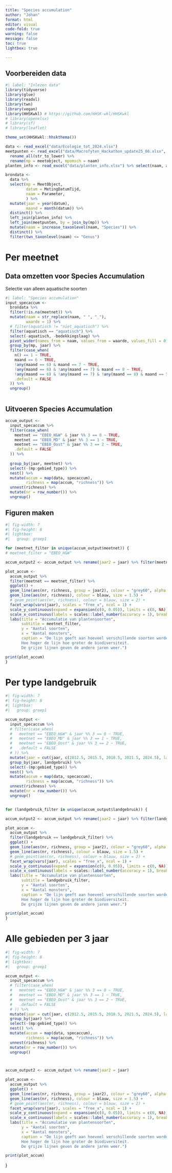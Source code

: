 ```yaml
---
title: "Species accumulation"
author: "Johan"
format: html
editor: visual
code-fold: true
warning: false
message: false
toc: true
lightbox: true

---
```


## Voorbereiden data

```r
#| label: "Inlezen data"
library(tidyverse)
library(glue)
library(readxl)
library(twn)
library(vegan)
library(HHSKwkl) # https://github.com/HHSK-wkl/HHSKwkl
# library(openxlsx)
# library(sf)
# library(leaflet)

theme_set(HHSKwkl::hhskthema())

data <- read_excel("data/Ecologie_tot_2024.xlsx") 
meetpunten <- read_excel("data/Macrofyten_Hackathon_update25_06.xlsx", sheet = "Meetpunt_informatie") %>% 
  rename_all(str_to_lower) %>% 
  rename(mp = meetobject, mpomsch = naam)
planten_info <- read_excel("data/planten_info.xlsx") %>% select(naam, aquatisch, bedekkingslaag)

brondata <- 
  data %>%   
  select(mp = MeetObject, 
         datum = MetingDatumTijd, 
         naam = Parameter, 
         ) %>% 
  mutate(jaar = year(datum),
         maand = month(datum)) %>% 
  distinct() %>% 
  left_join(planten_info) %>% 
  left_join(meetpunten, by = join_by(mp)) %>% 
  mutate(naam = increase_taxonlevel(naam, "Species")) %>% 
  distinct() %>% 
  filter(twn_taxonlevel(naam) <= "Genus")

```
# Per meetnet

## Data omzetten voor Species Accumulation

Selectie van alleen aquatische soorten

```r
#| label: "Species accumulation"
input_specaccum <- 
  brondata %>% 
  filter(!is.na(meetnet)) %>% 
  mutate(naam = str_replace(naam, " ", "_"),
         waarde = 1) %>%
  # filter(aquatisch != "niet_aquatisch") %>% 
  filter(aquatisch == "aquatisch") %>%
  select(-aquatisch, -bedekkingslaag) %>%
  pivot_wider(names_from = naam, values_from = waarde, values_fill = 0) %>% 
  group_by(mp, jaar) %>% 
  filter(case_when(
    n() == 1 ~ TRUE,
    maand == 6 ~ TRUE,
    !any(maand == 6) & maand == 7 ~ TRUE,
    !any(maand == 6) & !any(maand == 7) & maand == 8 ~ TRUE,
    !any(maand == 6) & !any(maand == 7) & !any(maand == 8) & maand == 5 ~ TRUE,
    .default = FALSE
  )) %>% 
  ungroup() 



```

## Uitvoeren Species Accumulation

```r
accum_output <- 
  input_specaccum %>% 
  filter(case_when(
    meetnet == "EBEO_H&W" & jaar %% 3 == 0 ~ TRUE,
    meetnet == "EBEO_MD" & jaar %% 3 == 1 ~ TRUE,
    meetnet == "EBEO_Oost" & jaar %% 3 == 2 ~ TRUE,
    .default = FALSE
  )) %>% 
  
  group_by(jaar, meetnet) %>% 
  select(-(mp:gebied_type)) %>% 
  nest() %>% 
  mutate(accum = map(data, specaccum),
         richness = map(accum, "richness")) %>%
  unnest(richness) %>%
  mutate(nr = row_number()) %>% 
  ungroup()

```


## Figuren maken

```r
#| fig-width: 7
#| fig-height: 8
#| lightbox:
#|   group: groep1

for (meetnet_filter in unique(accum_output$meetnet)) {
# meetnet_filter = "EBEO_H&W"

accum_output2 <- accum_output %>% rename(jaar2 = jaar) %>% filter(meetnet == meetnet_filter)

plot_accum <-
  accum_output %>% 
  filter(meetnet == meetnet_filter) %>% 
  ggplot() + 
  geom_line(aes(nr, richness, group = jaar2), colour = "grey60", alpha = 0.6, data = accum_output2) + 
  geom_line(aes(nr, richness), colour = blauw, size = 1.5) + 
  # geom_point(aes(nr, richness), colour = blauw, size = 2) + 
  facet_wrap(vars(jaar), scales = "free_x", ncol = 1) + 
  scale_y_continuous(expand = expansion(c(0, 0.05)), limits = c(0, NA)) + 
  scale_x_continuous(labels = scales::label_number(accuracy = 1), breaks = scales::breaks_pretty(3)) +
  labs(title = "Accumulatie van plantensoorten",
       subtitle = meetnet_filter,
       y = "Aantal soorten",
       x = "Aantal monsters",
       caption = "De lijn geeft aan hoeveel verschillende soorten worden gevonden in een bepaald aantal monsters.
       Hoe hoger de lijn hoe groter de biodiversiteit.
       De grijze lijnen geven de andere jaren weer.")  

print(plot_accum)
}
```

# Per type landgebruik

```r
#| fig-width: 7
#| fig-height: 8
#| lightbox:
#|   group: groep1

accum_output <- 
  input_specaccum %>% 
  # filter(case_when(
  #   meetnet == "EBEO_H&W" & jaar %% 3 == 0 ~ TRUE,
  #   meetnet == "EBEO_MD" & jaar %% 3 == 1 ~ TRUE,
  #   meetnet == "EBEO_Oost" & jaar %% 3 == 2 ~ TRUE,
  #   .default = FALSE
  # )) %>% 
  mutate(jaar = cut(jaar, c(2012.5, 2015.5, 2018.5, 2021.5, 2024.5), labels = c("2013-2015", "2016-2018", "2019-2021", "2022-2024"))) %>% 
  group_by(jaar, landgebruik) %>% 
  select(-(mp:gebied_type)) %>% 
  nest() %>% 
  mutate(accum = map(data, specaccum),
         richness = map(accum, "richness")) %>%
  unnest(richness) %>%
  mutate(nr = row_number()) %>% 
  ungroup()


for (landgebruik_filter in unique(accum_output$landgebruik)) {

accum_output2 <- accum_output %>% rename(jaar2 = jaar) %>% filter(landgebruik == landgebruik_filter)

plot_accum <-
  accum_output %>% 
  filter(landgebruik == landgebruik_filter) %>% 
  ggplot() + 
  geom_line(aes(nr, richness, group = jaar2), colour = "grey60", alpha = 0.6, data = accum_output2) + 
  geom_line(aes(nr, richness), colour = blauw, size = 1.5) + 
  # geom_point(aes(nr, richness), colour = blauw, size = 2) + 
  facet_wrap(vars(jaar), scales = "free_x", ncol = 1) + 
  scale_y_continuous(expand = expansion(c(0, 0.05)), limits = c(0, NA)) + 
  scale_x_continuous(labels = scales::label_number(accuracy = 1), breaks = scales::breaks_pretty(3)) +
  labs(title = "Accumulatie van plantensoorten",
       subtitle = landgebruik_filter,
       y = "Aantal soorten",
       x = "Aantal monsters",
       caption = "De lijn geeft aan hoeveel verschillende soorten worden gevonden in een bepaald aantal monsters.
       Hoe hoger de lijn hoe groter de biodiversiteit.
       De grijze lijnen geven de andere jaren weer.")  

print(plot_accum)
}
```

# Alle gebieden per 3 jaar

```r
#| fig-width: 7
#| fig-height: 8
#| lightbox:
#|   group: groep1

accum_output <- 
  input_specaccum %>% 
  # filter(case_when(
  #   meetnet == "EBEO_H&W" & jaar %% 3 == 0 ~ TRUE,
  #   meetnet == "EBEO_MD" & jaar %% 3 == 1 ~ TRUE,
  #   meetnet == "EBEO_Oost" & jaar %% 3 == 2 ~ TRUE,
  #   .default = FALSE
  # )) %>% 
  mutate(jaar = cut(jaar, c(2012.5, 2015.5, 2018.5, 2021.5, 2024.5), labels = c("2013-2015", "2016-2018", "2019-2021", "2022-2024"))) %>% 
  group_by(jaar) %>% 
  select(-(mp:gebied_type)) %>% 
  nest() %>% 
  mutate(accum = map(data, specaccum),
         richness = map(accum, "richness")) %>%
  unnest(richness) %>%
  mutate(nr = row_number()) %>% 
  ungroup()



accum_output2 <- accum_output %>% rename(jaar2 = jaar)  

plot_accum <-
  accum_output %>% 
  ggplot() + 
  geom_line(aes(nr, richness, group = jaar2), colour = "grey60", alpha = 0.6, data = accum_output2) + 
  geom_line(aes(nr, richness), colour = blauw, size = 1.5) + 
  # geom_point(aes(nr, richness), colour = blauw, size = 2) + 
  facet_wrap(vars(jaar), scales = "free_x", ncol = 1) + 
  scale_y_continuous(expand = expansion(c(0, 0.05)), limits = c(0, NA)) + 
  scale_x_continuous(labels = scales::label_number(accuracy = 1), breaks = scales::breaks_pretty(3)) +
  labs(title = "Accumulatie van plantensoorten",
       y = "Aantal soorten",
       x = "Aantal monsters",
       caption = "De lijn geeft aan hoeveel verschillende soorten worden gevonden in een bepaald aantal monsters.
       Hoe hoger de lijn hoe groter de biodiversiteit.
       De grijze lijnen geven de andere jaren weer.")  

print(plot_accum)
```
}
